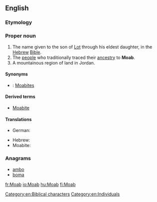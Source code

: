 ==English==
{{wikipedia}}

===Etymology===
{{rfe}}

===Proper noun===
{{en-proper noun}}

# The name given to the son of [[Lot]] through his eldest daughter, in the [[Hebrew]] [[Bible]].
# The [[people]] who traditionally traced their [[ancestry]] to '''Moab'''.
# A mountainous region of land in Jordan.

====Synonyms====
* {{qualifier|nation descended from Moab}}: [[Moabite]]s

====Derived terms====
* [[Moabite]]

====Translations====
{{trans-top}}
* German: {{t-|de|Moab}}
{{trans-mid}}
* Hebrew: {{t-|he|מוֹאָב|sc=Hebr}}
* Moabite: {{tø|obm|𐤌𐤀𐤁}}
{{trans-bottom}}

===Anagrams===
* [[ambo#English|ambo]]
* [[boma#English|boma]]

[[Category:en:Biblical characters]]
[[Category:en:Individuals]]

[[fr:Moab]]
[[io:Moab]]
[[hu:Moab]]
[[fi:Moab]]